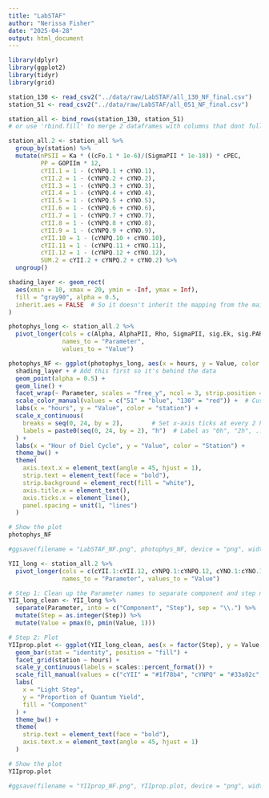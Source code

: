```yaml
---
title: "LabSTAF"
author: "Nerissa Fisher"
date: "2025-04-28"
output: html_document
---
```


```r
library(dplyr)
library(ggplot2)
library(tidyr)
library(grid)
```


```r
station_130 <- read_csv2("../data/raw/LabSTAF/all_130_NF_final.csv")
station_51 <- read_csv2("../data/raw/LabSTAF/all_051_NF_final.csv")

station_all <- bind_rows(station_130, station_51)
# or use 'rbind.fill' to merge 2 dataframes with columns that dont fully match

station_all.2 <- station_all %>%
  group_by(station) %>%
  mutate(nPSII = Ka * ((cFo.1 * 1e-6)/(SigmaPII * 1e-18)) * cPEC,
         PP = GOPIIm * 12,
         cYII.1 = 1 - (cYNPQ.1 + cYNO.1),
         cYII.2 = 1 - (cYNPQ.2 + cYNO.2),
         cYII.3 = 1 - (cYNPQ.3 + cYNO.3),
         cYII.4 = 1 - (cYNPQ.4 + cYNO.4),
         cYII.5 = 1 - (cYNPQ.5 + cYNO.5),
         cYII.6 = 1 - (cYNPQ.6 + cYNO.6),
         cYII.7 = 1 - (cYNPQ.7 + cYNO.7),
         cYII.8 = 1 - (cYNPQ.8 + cYNO.8),
         cYII.9 = 1 - (cYNPQ.9 + cYNO.9),
         cYII.10 = 1 - (cYNPQ.10 + cYNO.10),
         cYII.11 = 1 - (cYNPQ.11 + cYNO.11),
         cYII.12 = 1 - (cYNPQ.12 + cYNO.12),
         SUM.2 = cYII.2 + cYNPQ.2 + cYNO.2) %>%
  ungroup()

shading_layer <- geom_rect(
  aes(xmin = 10, xmax = 20, ymin = -Inf, ymax = Inf),
  fill = "gray90", alpha = 0.5,
  inherit.aes = FALSE  # So it doesn't inherit the mapping from the main plot
)

```

```r
photophys_long <- station_all.2 %>%
  pivot_longer(cols = c(Alpha, AlphaPII, Rho, SigmaPII, sig.Ek, sig.PAR_500, 'Fv/Fm', cFqFm.Ek, cFqFm.PAR_500, cNPQ.Ek, cNPQ.PAR_500, Ek,cNSV.1, cNSV.Ek, cNSV.PAR_500, cFqFm.1, cFqFm.2, JVPIIm, JVPII.Ek, JVPII.PAR_500, nPSII, PP, cYII.1),  # List all the parameters you want to plot
               names_to = "Parameter",
               values_to = "Value")

photophys_NF <- ggplot(photophys_long, aes(x = hours, y = Value, color = as.factor(station))) +
  shading_layer + # Add this first so it's behind the data
  geom_point(alpha = 0.5) +
  geom_line() +
  facet_wrap(~ Parameter, scales = "free_y", ncol = 3, strip.position = "top") +  # One small plot per parameter
  scale_color_manual(values = c("51" = "blue", "130" = "red")) +  # Customize colors
  labs(x = "hours", y = "Value", color = "station") +
  scale_x_continuous(
    breaks = seq(0, 24, by = 2),        # Set x-axis ticks at every 2 hours
    labels = paste0(seq(0, 24, by = 2), "h")  # Label as "0h", "2h", ..., "24h"
  ) +
  labs(x = "Hour of Diel Cycle", y = "Value", color = "Station") +
  theme_bw() +
  theme(
    axis.text.x = element_text(angle = 45, hjust = 1),
    strip.text = element_text(face = "bold"),
    strip.background = element_rect(fill = "white"),
    axis.title.x = element_text(),
    axis.ticks.x = element_line(),
    panel.spacing = unit(1, "lines")
  )

# Show the plot
photophys_NF

#ggsave(filename = "LabSTAF_NF.png", photophys_NF, device = "png", width = 14, height = 20, dpi = 300, "/Users/nfish/Google Drive/My Drive/PRIMO/Collaborations/MichielPerneel_photophys+omics MS/")
```

```r
YII_long <- station_all.2 %>%
  pivot_longer(cols = c(cYII.1:cYII.12, cYNPQ.1:cYNPQ.12, cYNO.1:cYNO.12),
               names_to = "Parameter", values_to = "Value")

# Step 1: Clean up the Parameter names to separate component and step number
YII_long_clean <- YII_long %>%
  separate(Parameter, into = c("Component", "Step"), sep = "\\.") %>%
  mutate(Step = as.integer(Step)) %>%
  mutate(Value = pmax(0, pmin(Value, 1)))

# Step 2: Plot
YIIprop.plot <- ggplot(YII_long_clean, aes(x = factor(Step), y = Value, fill = Component)) +
  geom_bar(stat = "identity", position = "fill") +
  facet_grid(station ~ hours) +
  scale_y_continuous(labels = scales::percent_format()) +
  scale_fill_manual(values = c("cYII" = "#1f78b4", "cYNPQ" = "#33a02c", "cYNO" = "#e31a1c")) +
  labs(
    x = "Light Step",
    y = "Proportion of Quantum Yield",
    fill = "Component"
  ) +
  theme_bw() +
  theme(
    strip.text = element_text(face = "bold"),
    axis.text.x = element_text(angle = 45, hjust = 1)
  )

# Show the plot
YIIprop.plot

#ggsave(filename = "YIIprop_NF.png", YIIprop.plot, device = "png", width = 34, height = 10, dpi = 600, "/Users/nfish/Google Drive/My Drive/PRIMO/Collaborations/MichielPerneel_photophys+omics MS/")
```




